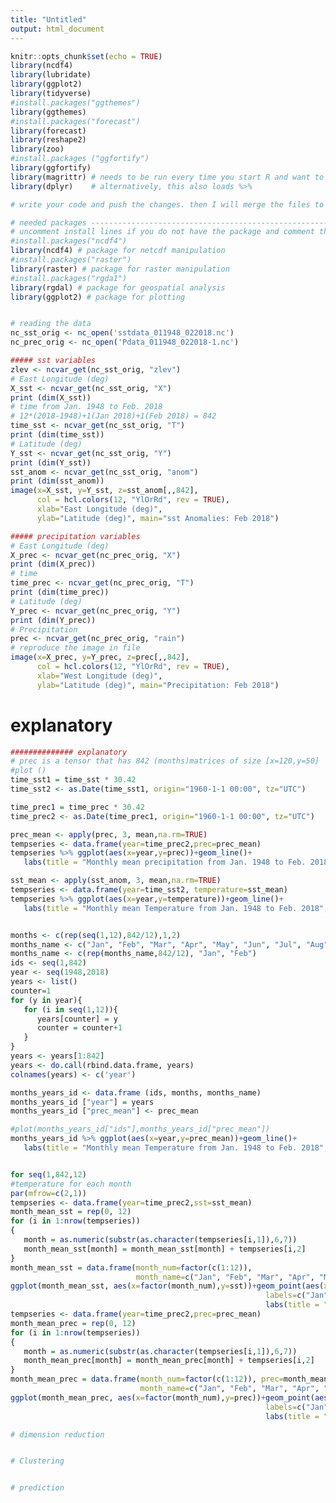 ```yaml
---
title: "Untitled"
output: html_document
---
```


```r
knitr::opts_chunk$set(echo = TRUE)
library(ncdf4)
library(lubridate)
library(ggplot2)
library(tidyverse)
#install.packages("ggthemes")
library(ggthemes)
#install.packages("forecast")
library(forecast)
library(reshape2)
library(zoo)
#install.packages ("ggfortify")
library(ggfortify)
library(magrittr) # needs to be run every time you start R and want to use %>%
library(dplyr)    # alternatively, this also loads %>%
```

```r
# write your code and push the changes. then I will merge the files to gether. 

# needed packages ---------------------------------------------------------
# uncomment install lines if you do not have the package and comment them after you are done!
#install.packages("ncdf4")
library(ncdf4) # package for netcdf manipulation
#install.packages("raster")
library(raster) # package for raster manipulation
#install.packages("rgda1")
library(rgdal) # package for geospatial analysis
library(ggplot2) # package for plotting


# reading the data
nc_sst_orig <- nc_open('sstdata_011948_022018.nc')
nc_prec_orig <- nc_open('Pdata_011948_022018-1.nc')

##### sst variables 
zlev <- ncvar_get(nc_sst_orig, "zlev")
# East Longitude (deg)
X_sst <- ncvar_get(nc_sst_orig, "X")
print (dim(X_sst))
# time from Jan. 1948 to Feb. 2018 
# 12*(2018-1948)+1(Jan 2018)+1(Feb 2018) = 842
time_sst <- ncvar_get(nc_sst_orig, "T")
print (dim(time_sst))
# Latitude (deg)
Y_sst <- ncvar_get(nc_sst_orig, "Y")
print (dim(Y_sst))
sst_anom <- ncvar_get(nc_sst_orig, "anom")
print (dim(sst_anom))
image(x=X_sst, y=Y_sst, z=sst_anom[,,842], 
      col = hcl.colors(12, "YlOrRd", rev = TRUE),
      xlab="East Longitude (deg)",
      ylab="Latitude (deg)", main="sst Anomalies: Feb 2018")

##### precipitation variables
# East Longitude (deg)
X_prec <- ncvar_get(nc_prec_orig, "X")
print (dim(X_prec))
# time 
time_prec <- ncvar_get(nc_prec_orig, "T")
print (dim(time_prec))
# Latitude (deg)
Y_prec <- ncvar_get(nc_prec_orig, "Y")
print (dim(Y_prec))
# Precipitation
prec <- ncvar_get(nc_prec_orig, "rain")
# reproduce the image in file
image(x=X_prec, y=Y_prec, z=prec[,,842], 
      col = hcl.colors(12, "YlOrRd", rev = TRUE),
      xlab="West Longitude (deg)",
      ylab="Latitude (deg)", main="Precipitation: Feb 2018")

```
# explanatory 

```r
############## explanatory
# prec is a tensor that has 842 (months)matrices of size [x=120,y=50]
#plot ()
time_sst1 = time_sst * 30.42
time_sst2 <- as.Date(time_sst1, origin="1960-1-1 00:00", tz="UTC")

time_prec1 = time_prec * 30.42
time_prec2 <- as.Date(time_prec1, origin="1960-1-1 00:00", tz="UTC")

prec_mean <- apply(prec, 3, mean,na.rm=TRUE)
tempseries <- data.frame(year=time_prec2,prec=prec_mean)
tempseries %>% ggplot(aes(x=year,y=prec))+geom_line()+
   labs(title = "Monthly mean precipitation from Jan. 1948 to Feb. 2018", x="year",y="Precipitation")

sst_mean <- apply(sst_anom, 3, mean,na.rm=TRUE)
tempseries <- data.frame(year=time_sst2, temperature=sst_mean)
tempseries %>% ggplot(aes(x=year,y=temperature))+geom_line()+
   labs(title = "Monthly mean Temperature from Jan. 1948 to Feb. 2018", x="year",y="SST anamolies")


months <- c(rep(seq(1,12),842/12),1,2)
months_name <- c("Jan", "Feb", "Mar", "Apr", "May", "Jun", "Jul", "Aug", "Sep", "Oct", "Nov", "Dec")
months_name <- c(rep(months_name,842/12), "Jan", "Feb")
ids <- seq(1,842)
year <- seq(1948,2018)
years <- list()
counter=1
for (y in year){
   for (i in seq(1,12)){
      years[counter] = y
      counter = counter+1
   }
}
years <- years[1:842]
years <- do.call(rbind.data.frame, years)
colnames(years) <- c('year')

months_years_id <- data.frame (ids, months, months_name)
months_years_id ["year"] = years
months_years_id ["prec_mean"] <- prec_mean

#plot(months_years_id["ids"],months_years_id["prec_mean"])
months_years_id %>% ggplot(aes(x=year,y=prec_mean))+geom_line()+
   labs(title = "Monthly mean Temperature from Jan. 1948 to Feb. 2018", x="year",y="SST anamolies")


for seq(1,842,12)
#temperature for each month
par(mfrow=c(2,1))
tempseries <- data.frame(year=time_prec2,sst=sst_mean)
month_mean_sst = rep(0, 12)
for (i in 1:nrow(tempseries))
{
   month = as.numeric(substr(as.character(tempseries[i,1]),6,7))
   month_mean_sst[month] = month_mean_sst[month] + tempseries[i,2]
}
month_mean_sst = data.frame(month_num=factor(c(1:12)),
                            month_name=c("Jan", "Feb", "Mar", "Apr", "May", "Jun", "Jul", "Aug", "Sep", "Oct", "Nov", "Dec"), sst=month_mean_sst)
ggplot(month_mean_sst, aes(x=factor(month_num),y=sst))+geom_point(aes(x=month_num,y=sst)) + scale_x_discrete(breaks = factor(c(1:12)), 
                                                         labels=c("Jan", "Feb", "Mar", "Apr", "May", "Jun", "Jul", "Aug", "Sep", "Oct", "Nov", "Dec")) + 
                                                         labs(title = "Mean SST for each month", x="month",y="Temperature" )
tempseries <- data.frame(year=time_prec2,prec=prec_mean)
month_mean_prec = rep(0, 12)
for (i in 1:nrow(tempseries))
{
   month = as.numeric(substr(as.character(tempseries[i,1]),6,7))
   month_mean_prec[month] = month_mean_prec[month] + tempseries[i,2]
}
month_mean_prec = data.frame(month_num=factor(c(1:12)), prec=month_mean_prec, 
                             month_name=c("Jan", "Feb", "Mar", "Apr", "May", "Jun", "Jul", "Aug", "Sep", "Oct", "Nov", "Dec"))
ggplot(month_mean_prec, aes(x=factor(month_num),y=prec))+geom_point(aes(x=month_num,y=prec)) + scale_x_discrete(breaks = c(1:12), 
                                                         labels=c("Jan", "Feb", "Mar", "Apr", "May", "Jun", "Jul", "Aug", "Sep", "Oct", "Nov", "Dec")) + 
                                                         labs(title = "Mean Precipitation for each month", x="month",y="Precipitation")

# dimension reduction


# Clustering


# prediction
```

